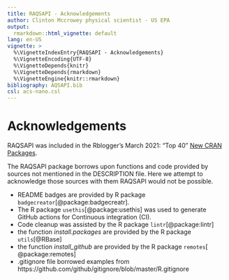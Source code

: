 ```yaml
---
title: RAQSAPI - Acknowledgements
author: Clinton Mccrowey physical scientist - US EPA
output:
  rmarkdown::html_vignette: default
lang: en-US
vignette: >
  %\VignetteIndexEntry{RAQSAPI - Acknowledgements}
  %\VignetteEncoding{UTF-8}
  %\VignetteDepends{knitr}
  %\VignetteDepends{rmarkdown}
  %\VignetteEngine{knitr::rmarkdown}
bibliography: AQSAPI.bib
csl: acs-nano.csl
---
```


# Acknowledgements
RAQSAPI was included in the Rblogger's  March 2021: “Top 40” [New CRAN Packages](https://www.r-bloggers.com/2021/04/march-2021-top-40-new-cran-packages/).

  The RAQSAPI package borrows upon functions and code provided by sources not
mentioned in the DESCRIPTION file. Here we attempt to acknowledge those sources
with them RAQSAPI would not be possible.

* README badges are provided by R package `badgecreator`[@package:badgecreatr].
* The R package `usethis`[@package:usethis] was used to generate GitHub actions
    for Continuous integration (CI).
* Code cleanup was assisted by the R package `lintr`[@package:lintr]
* the function *install.packages* are provided by the R package `utils`[@RBase]
* the function *install_github* are provided by the R package `remotes`[
    @package:remotes]
* .gitignore file borrowed examples from
     https://github.com/github/gitignore/blob/master/R.gitignore
